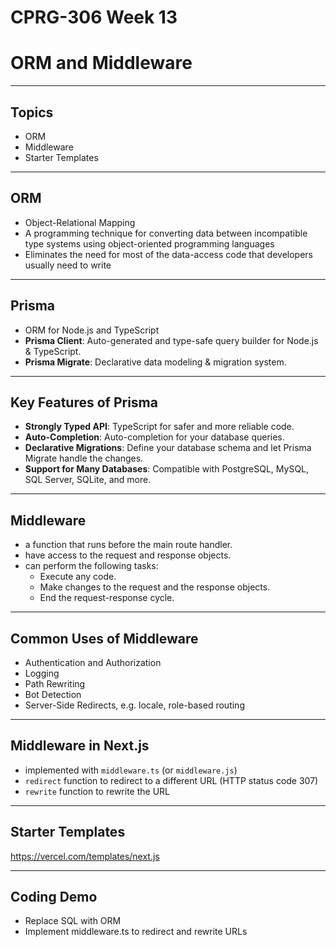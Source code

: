 # CPRG-306 Week 13

# ORM and Middleware

---

## Topics

- ORM
- Middleware
- Starter Templates

---

## ORM

- Object-Relational Mapping
- A programming technique for converting data between incompatible type systems using object-oriented programming languages
- Eliminates the need for most of the data-access code that developers usually need to write

---

## Prisma

- ORM for Node.js and TypeScript
- **Prisma Client**: Auto-generated and type-safe query builder for Node.js & TypeScript.
- **Prisma Migrate**: Declarative data modeling & migration system.

---

## Key Features of Prisma

- **Strongly Typed API**: TypeScript for safer and more reliable code.
- **Auto-Completion**: Auto-completion for your database queries.
- **Declarative Migrations**: Define your database schema and let Prisma Migrate handle the changes.
- **Support for Many Databases**: Compatible with PostgreSQL, MySQL, SQL Server, SQLite, and more.

---

## Middleware

- a function that runs before the main route handler.
- have access to the request and response objects.
- can perform the following tasks:
  - Execute any code.
  - Make changes to the request and the response objects.
  - End the request-response cycle.

---

## Common Uses of Middleware

- Authentication and Authorization
- Logging
- Path Rewriting
- Bot Detection
- Server-Side Redirects, e.g. locale, role-based routing

---

## Middleware in Next.js

- implemented with `middleware.ts` (or `middleware.js`)
- `redirect` function to redirect to a different URL (HTTP status code 307)
- `rewrite` function to rewrite the URL

---

## Starter Templates

https://vercel.com/templates/next.js

---

## Coding Demo

- Replace SQL with ORM
- Implement middleware.ts to redirect and rewrite URLs

